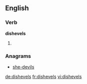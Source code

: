 ==English==

===Verb===
'''dishevels'''

# {{en-third-person singular of|dishevel}}

===Anagrams===
* [[she-devils#English|she-devils]]

[[de:dishevels]]
[[fr:dishevels]]
[[vi:dishevels]]